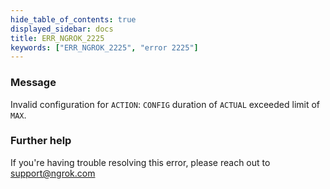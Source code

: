 ```yaml
---
hide_table_of_contents: true
displayed_sidebar: docs
title: ERR_NGROK_2225
keywords: ["ERR_NGROK_2225", "error 2225"]
---
```


### Message

Invalid configuration for `ACTION`: `CONFIG` duration of `ACTUAL` exceeded limit of `MAX`.

### Further help

If you're having trouble resolving this error, please reach out to [support@ngrok.com](mailto:support@ngrok.com?subject=Help%20with%20ERR_NGROK_2225)
